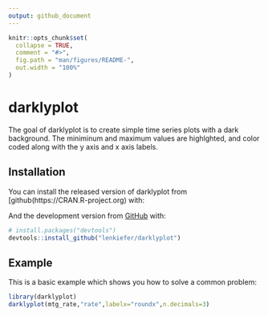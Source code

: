 ```yaml
---
output: github_document
---
```


<!-- README.md is generated from README.Rmd. Please edit that file -->

```r
knitr::opts_chunk$set(
  collapse = TRUE,
  comment = "#>",
  fig.path = "man/figures/README-",
  out.width = "100%"
)
```

# darklyplot

<!-- badges: start -->
<!-- badges: end -->

The goal of darklyplot is to create simple time series plots with a dark background.  The miniminum and maximum values are highlghted, and color coded along with the y axis and x axis labels.

## Installation

You can install the released version of darklyplot from [github(https://CRAN.R-project.org) with:


And the development version from [GitHub](https://github.com/) with:

``` r
# install.packages("devtools")
devtools::install_github("lenkiefer/darklyplot")
```
## Example

This is a basic example which shows you how to solve a common problem:

```r
library(darklyplot)
darklyplot(mtg_rate,"rate",labelx="roundx",n.decimals=3)
```

